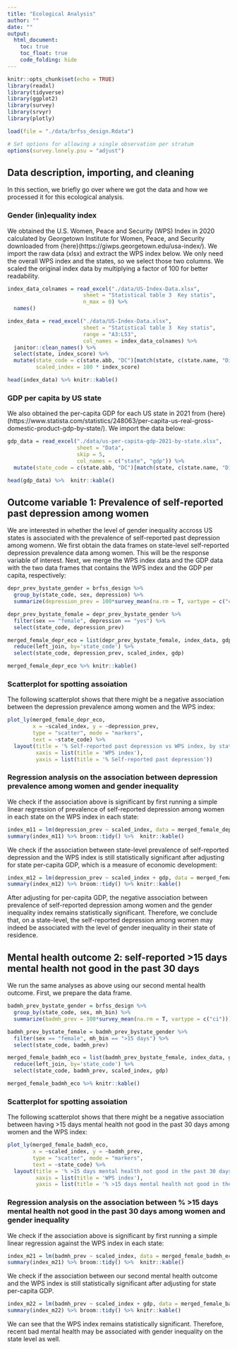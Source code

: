 ```yaml
---
title: "Ecological Analysis"
author: ""
date: ""
output: 
  html_document:
    toc: true
    toc_float: true
    code_folding: hide
---
```


```r
knitr::opts_chunk$set(echo = TRUE)
library(readxl)
library(tidyverse)
library(ggplot2)
library(survey)
library(srvyr)
library(plotly)

load(file = "./data/brfss_design.Rdata")

# Set options for allowing a single observation per stratum 
options(survey.lonely.psu = "adjust")
```

## Data description, importing, and cleaning

In this section, we briefly go over where we got the data and how we processed it for this ecological analysis. 

### Gender (in)equality index

We obtained the U.S. Women, Peace and Security (WPS) Index in 2020 calculated by Georgetown Institute for Women, Peace, and Security downloaded from {here}(https://giwps.georgetown.edu/usa-index/). We import the raw data (xlsx) and extract the WPS index below. We only need the overall WPS index and the states, so we select those two columns. We scaled the original index data by multiplying a factor of 100 for better readability.

```r
index_data_colnames = read_excel("./data/US-Index-Data.xlsx",
                        sheet = "Statistical table 3  Key statis",
                        n_max = 0) %>%
  names()

index_data = read_excel("./data/US-Index-Data.xlsx",
                        sheet = "Statistical table 3  Key statis",
                        range = "A3:L53",
                        col_names = index_data_colnames) %>% 
  janitor::clean_names() %>% 
  select(state, index_score) %>%
  mutate(state_code = c(state.abb, "DC")[match(state, c(state.name, "District of Columbia"))],
         scaled_index = 100 * index_score)

head(index_data) %>% knitr::kable()
```

### GDP per capita by US state

We also obtained the per-capita GDP for each US state in 2021 from {here}(https://www.statista.com/statistics/248063/per-capita-us-real-gross-domestic-product-gdp-by-state/). We import the data below:

```r
gdp_data = read_excel("./data/us-per-capita-gdp-2021-by-state.xlsx",
                      sheet = "Data",
                      skip = 5,
                      col_names = c("state", "gdp")) %>% 
  mutate(state_code = c(state.abb, "DC")[match(state, c(state.name, "District of Columbia"))])

head(gdp_data) %>%  knitr::kable()
```

## Outcome variable 1: Prevalence of self-reported past depression among women

We are interested in whether the level of gender inequality accross US states is associated with the prevalence of self-reported past depression among womenn. We first obtain the data frames on state-level self-reported depression prevalence data among women. This will be the response variable of interest. Next, we merge the WPS index data and the GDP data with the two data frames that contains the WPS index and the GDP per capita, respectively:

```r
depr_prev_bystate_gender = brfss_design %>%
  group_by(state_code, sex, depression) %>%
  summarize(depression_prev = 100*survey_mean(na.rm = T, vartype = c("ci")))

depr_prev_bystate_female = depr_prev_bystate_gender %>%
  filter(sex == "female", depression == "yes") %>% 
  select(state_code, depression_prev)

merged_female_depr_eco = list(depr_prev_bystate_female, index_data, gdp_data) %>% 
  reduce(left_join, by='state_code') %>% 
  select(state_code, depression_prev, scaled_index, gdp)

merged_female_depr_eco %>% knitr::kable()

```

### Scatterplot for spotting assoiation

The following scatterplot shows that there might be a negative association between the depression prevalence among women and the WPS index:

```r
plot_ly(merged_female_depr_eco, 
        x = ~scaled_index, y = ~depression_prev,
        type = "scatter", mode = "markers",
        text = ~state_code) %>% 
  layout(title = '% Self-reported past depression vs WPS index, by state',
         xaxis = list(title = 'WPS index'),
         yaxis = list(title = '% Self-reported past depression')) 

```

### Regression analysis on the association between depression prevalence among women and gender inequality

We check if the association above is significant by first running a simple linear regression of prevalence of self-reported depression among women in each state on the WPS index in each state:

```r
index_m11 = lm(depression_prev ~ scaled_index, data = merged_female_depr_eco)
summary(index_m11) %>% broom::tidy() %>%  knitr::kable()
```

We check if the association between state-level prevalence of self-reported depression and the WPS index is still statistically significant after adjusting for state per-capita GDP, which is a measure of economic development:

```r
index_m12 = lm(depression_prev ~ scaled_index + gdp, data = merged_female_depr_eco)
summary(index_m12) %>% broom::tidy() %>% knitr::kable()
```

After adjusting for per-capita GDP, the negative association between prevalence of self-reported depression among women and the gender inequality index remains statistically significant. Therefore, we conclude that, on a state-level, the self-reported depression among women may indeed be associated with the level of gender inequality in their state of residence. 

## Mental health outcome 2: self-reported >15 days mental health not good in the past 30 days

We run the same analyses as above using our second mental health outcome. First, we prepare the data frame.

```r
badmh_prev_bystate_gender = brfss_design %>%
  group_by(state_code, sex, mh_bin) %>%
  summarize(badmh_prev = 100*survey_mean(na.rm = T, vartype = c("ci")))

badmh_prev_bystate_female = badmh_prev_bystate_gender %>%
  filter(sex == "female", mh_bin == ">15 days") %>% 
  select(state_code, badmh_prev)

merged_female_badmh_eco = list(badmh_prev_bystate_female, index_data, gdp_data) %>% 
  reduce(left_join, by='state_code') %>% 
  select(state_code, badmh_prev, scaled_index, gdp)

merged_female_badmh_eco %>% knitr::kable()
```

### Scatterplot for spotting assoiation

The following scatterplot shows that there might be a negative association between having >15 days mental health not good in the past 30 days among women and the WPS index:

```r
plot_ly(merged_female_badmh_eco, 
        x = ~scaled_index, y = ~badmh_prev,
        type = "scatter", mode = "markers",
        text = ~state_code) %>% 
  layout(title = '% >15 days mental health not good in the past 30 days vs WPS index, by state',
         xaxis = list(title = 'WPS index'),
         yaxis = list(title = '% >15 days mental health not good in the past 30 days')) 

```

### Regression analysis on the association between % >15 days mental health not good in the past 30 days among women and gender inequality

We check if the association above is significant by first running a simple linear regression against the WPS index in each state:

```r
index_m21 = lm(badmh_prev ~ scaled_index, data = merged_female_badmh_eco)
summary(index_m21) %>% broom::tidy() %>%  knitr::kable()
``` 

We check if the association between our second mental health outcome and the WPS index is still statistically significant after adjusting for state per-capita GDP.

```r
index_m22 = lm(badmh_prev ~ scaled_index + gdp, data = merged_female_badmh_eco)
summary(index_m22) %>% broom::tidy() %>% knitr::kable()
```

We can see that the WPS index remains statistically significant. Therefore, recent bad mental health may be associated with gender inequality on the state level as well. 

